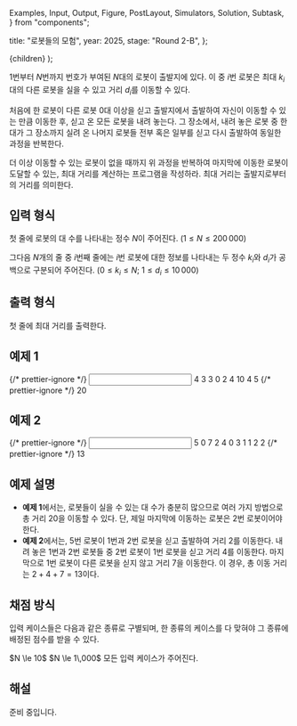   Examples,
  Input,
  Output,
  Figure,
  PostLayout,
  Simulators,
  Solution,
  Subtask,
} from "components";

  title: "로봇들의 모험",
  year: 2025,
  stage: "Round 2-B",
};

  <PostLayout meta={meta}>{children}</PostLayout>
);

$1$번부터 $N$번까지 번호가 부여된 $N$대의 로봇이 출발지에 있다. 
이 중 $i$번 로봇은 최대 $k_i$대의 다른 로봇을 실을 수 있고
거리 $d_i$를 이동할 수 있다.

처음에 한 로봇이 다른 로봇 $0$대 이상을 싣고 출발지에서 출발하여
자신이 이동할 수 있는 만큼 이동한 후, 싣고 온 모든 로봇을 내려 놓는다.
그 장소에서, 내려 놓은 로봇 중 한 대가 그 장소까지 실려 온 나머지 로봇들 전부 혹은 일부를
싣고 다시 출발하여 동일한 과정을 반복한다.

더 이상 이동할 수 있는 로봇이 없을 때까지 위 과정을 반복하여 마지막에 이동한 로봇이 
도달할 수 있는, 최대 거리를 계산하는 프로그램을 작성하라.
최대 거리는 출발지로부터의 거리를 의미한다.

## 입력 형식

첫 줄에 로봇의 대 수를 나타내는 정수 $N$이 주어진다.
($1 \le N \le 200\,000$)

그다음 $N$개의 줄 중 $i$번째 줄에는
$i$번 로봇에 대한 정보를 나타내는 두 정수 $k_i$와 $d_i$가
공백으로 구분되어 주어진다.
($0 \le k_i \le N;$ $1 \le d_i \le 10\,000$)

## 출력 형식

첫 줄에 최대 거리를 출력한다.

## 예제 1

<Examples>
  {/* prettier-ignore */}
  <Input>
4
3 3
0 2
4 10
4 5
  </Input>
  {/* prettier-ignore */}
  <Output>
20
  </Output>
</Examples>

## 예제 2

<Examples>
  {/* prettier-ignore */}
  <Input>
5
0 7
2 4
0 3
1 1
2 2
  </Input>
  {/* prettier-ignore */}
  <Output>
13
  </Output>
</Examples>

## 예제 설명

- **예제 1**에서는, 로봇들이 실을 수 있는 대 수가 충분히 많으므로
  여러 가지 방법으로 총 거리 $20$을 이동할 수 있다.
  단, 제일 마지막에 이동하는 로봇은 $2$번 로봇이어야 한다.
- **예제 2**에서는, $5$번 로봇이 $1$번과 $2$번 로봇을 싣고 출발하여 거리 $2$를 이동한다.
  내려 놓은 $1$번과 $2$번 로봇들 중 $2$번 로봇이 $1$번 로봇을 싣고 거리 $4$를 이동한다.
  마지막으로 $1$번 로봇이 다른 로봇을 싣지 않고 거리 $7$을 이동한다.
  이 경우, 총 이동 거리는 $2 + 4 + 7 = 13$이다. 

## 채점 방식

입력 케이스들은 다음과 같은 종류로 구별되며, 한 종류의 케이스를 다 맞혀야 그 종류에 배정된 점수를 받을 수 있다.

<Subtask index={1} score={27}>
  $N \le 10$
</Subtask>
<Subtask index={2} score={37}>
  $N \le 1\,000$
</Subtask>
<Subtask index={3} score={36}>
  모든 입력 케이스가 주어진다.
</Subtask>

## 해설

<Solution>
준비 중입니다.
</Solution>
